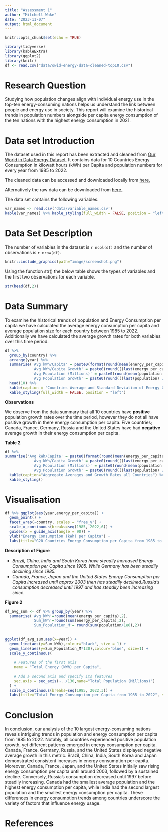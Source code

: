 ```yaml
---
title: "Assessment 1"
author: "Mitchell Wake"
date: "2023-11-07"
output: html_document
---
```


```r
knitr::opts_chunk$set(echo = TRUE)
```

```r
library(tidyverse)
library(kableExtra)
library(ggplot2)
library(knitr)
df <- read.csv("data/owid-energy-data-cleaned-top10.csv")
```

# Research Question

Studying how population changes align with individual energy use in the top-ten energy-consuming nations helps us understand the link between people and energy use in society.
This report will examine the historical trends in population numbers alongside per capita energy consumption of the ten nations with the highest energy consumption in 2021.

# Data set Introduction

The dataset used in this report has been extracted and cleaned from [Our World in Data Energy Dataset](https://ourworldindata.org/energy).
It contains data for 10 Countries Energy Consumption in kilowatt hours (kWh) per Capita and population numbers for every year from 1985 to 2022.


The cleaned data can be accessed and downloaded locally from [here.](Data/owid-energy-data-cleaned-top10.csv)

Alternatively the raw data can be downloaded from [here.](https://nyc3.digitaloceanspaces.com/owid-public/data/energy/owid-energy-data.csv)


The data set contains the following variables.

```r
var_names <- read.csv('data/variable_names.csv')
kable(var_names) %>% kable_styling(full_width = FALSE, position = "left")
```


# Data Set Description

The number of variables in the dataset is `r ncol(df)` and the number of observations is `r nrow(df)`.

```r
knitr::include_graphics(path="image/screenshot.png")
```


Using the function str() the below table shows the types of variables and the first two observations for each variable.

```r
str(head(df,2))
```

# Data Summary
To examine the historical trends of population and Energy Consumption per capita we have calculated the average energy consumption per capita and average population size for each country between 1985 to 2022. Additionally we have calculated the average growth rates for both variables over this time period.

```r
df %>%
  group_by(country) %>%
  arrange(year) %>%
  summarise('Avg kWh/Capita' = paste0(format(round(mean(energy_per_capita), 2),big.mark=",")),
            'Avg kWh/Capita Growth' = paste0(round(((last(energy_per_capita) / first(energy_per_capita))^(1 / (n() - 1)) - 1) * 100, 2), "%"),
            'Avg Population (Millions)' = paste0(round(mean(population / 1e6), 2), "M"),
            'Avg Population Growth' = paste0(round(((last(population) / first(population))^(1 / (n() - 1)) - 1) * 100, 2), "%")) %>%
  head(10) %>%
  kable(caption = "Countries Average and Standard Deviation of Energy Consumption (kWh) by Capita and Population (Millions) from 1985 to 2022") %>%
  kable_styling(full_width = FALSE, position = "left")
```
**Observations**

We observe from the data summary that all 10 countries have **positive** population growth rates over the time period, however they do not all have positive growth in there energy consumption per capita. Five countries; Canada, France, Germany, Russia and the United States have had **negative** average growth in their energy consumption per capita.


**Table 2**
```r
df %>% 
summarise('Avg kWh/Capita' = paste0(format(round(mean(energy_per_capita), 2),big.mark=",")),
            'Avg kWh/Capita Growth' = paste0(round(((last(energy_per_capita) / first(energy_per_capita))^(1 / (n() - 1)) - 1) * 100, 2), "%"),
            'Avg Population (Millions)' = paste0(round(mean(population / 1e6), 2), "M"),
            'Avg Population Growth' = paste0(round(((last(population) / first(population))^(1 / (n() - 1)) - 1) * 100, 2), "%")) %>% 
  kable(caption="Aggregate Averages and Growth Rates all Countries") %>%
  kable_styling()

```


# Visualisation


```r
df %>% ggplot(aes(year,energy_per_capita)) + 
  geom_point() + 
  facet_wrap(~country, scales = "free_y") +
  scale_x_continuous(breaks=seq(1985, 2022,6)) +
  guides(x = guide_axis(angle = 90)) +
  ylab("Energy Consumption (kWh) per Capita") +
  labs(title="G20 Countries Energy Consumption per Capita from 1985 to 2022")

```

**Description of Figure**

* *Brazil, China, India and South Korea have steadily increased Energy Consumption per Capita since 1985. While Germany has been steadily declining since 1985.*
* *Canada, France, Japan and the United States Energy Consumption per Capita increased until approx 2003 then has steadily declined.Russia's consumption decreased until 1997 and has steadily been increasing since.*

**Figure 2**

```r
df_avg_sum <- df %>% group_by(year) %>% 
  summarise('Avg_kWh'=round(mean(energy_per_capita),2),
            'Sum_kWh'=round(sum(energy_per_capita),2),
            'Sum_Population_M'= round(sum(population/1e6),2)) 
  
  
ggplot(df_avg_sum,aes(x=year)) + 
  geom_line(aes(y=Sum_kWh),colour="black", size = 1) +
  geom_line(aes(y=Sum_Population_M*130),colour='blue', size=1) +
  scale_y_continuous(
    
    # Features of the first axis
    name = "Total Energy (kWh) per Capita",
    
    # Add a second axis and specify its features
    sec.axis = sec_axis(~. /130,name="Total Population (Millions)")
  ) + 
  scale_x_continuous(breaks=seq(1985, 2022,3)) +
  labs(title="Total Energy Consumption per Capita from 1985 to 2022", subtitle = "Aggregate data from the 10 largest Nations by Energy Consumption")
```




# Conclusion

In conclusion, our analysis of the 10 largest energy-consuming nations reveals intriguing trends in population and energy consumption per capita from 1985 to 2022. Notably, all countries experienced positive population growth, yet different patterns emerged in energy consumption per capita. Canada, France, Germany, Russia, and the United States displayed negative average growth in this metric. Brazil, China, India, South Korea and Japan demonstrated consistent increases in energy consumption per capita. Moreover, Canada, France, Japan, and the United States initially saw rising energy consumption per capita until around 2003, followed by a sustained decline. Conversely, Russia's consumption decreased until 1997 before steadily increasing. Canada had the smallest average population and the highest energy consumption per capita, while India had the second largest population and the smallest energy consumption per capita. These differences in energy consumption trends among countries underscore the variety of factors that influence energy usage.

# References



